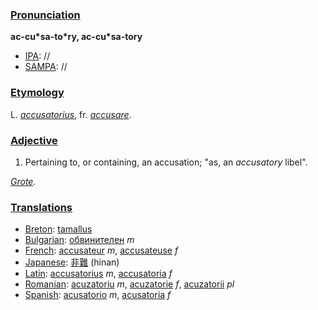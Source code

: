 ===[[Pronunciation]]===

'''ac-cu*sa-to*ry, ac-cu*sa-tory'''
*[[IPA]]: //
*[[SAMPA]]: //
===[[Etymology]]===

L. ''[[accusatorius]]'', fr. ''[[accusare]]''.
===[[Adjective]]===

#Pertaining to, or containing, an accusation; "as, an ''accusatory'' libel".

''[[Grote]].''
===[[Translations]]===
*[[Breton]]: [[tamallus]]
*[[Bulgarian]]: [[обвинителен]] ''m''
*[[French]]: [[accusateur]] ''m'', [[accusateuse]] ''f''
*[[Japanese]]: [[非難]] (hinan)
*[[Latin]]: [[accusatorius]] ''m'', [[accusatoria]] ''f''
*[[Romanian]]: [[acuzatoriu]] ''m'', [[acuzatorie]] ''f'', [[acuzatorii]] ''pl''
*[[Spanish]]: [[acusatorio]] ''m'', [[acusatoria]] ''f''